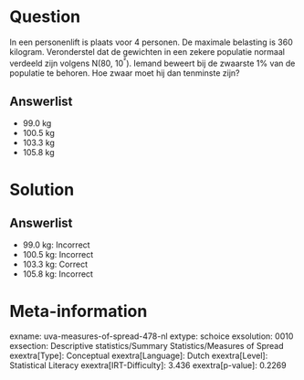 Question
========

In een personenlift is plaats voor 4 personen. De maximale belasting is
360 kilogram. Veronderstel dat de gewichten in een zekere populatie
normaal verdeeld zijn volgens N(80, 10^²^). Iemand beweert bij de
zwaarste 1% van de populatie te behoren. Hoe zwaar moet hij dan
tenminste zijn?

Answerlist
----------

* 99.0 kg
* 100.5 kg
* 103.3 kg
* 105.8 kg

Solution
========

Answerlist
----------

* 99.0 kg: Incorrect
* 100.5 kg: Incorrect
* 103.3 kg: Correct
* 105.8 kg: Incorrect

Meta-information
================
exname: uva-measures-of-spread-478-nl
extype: schoice
exsolution: 0010
exsection: Descriptive statistics/Summary Statistics/Measures of Spread
exextra[Type]: Conceptual
exextra[Language]: Dutch
exextra[Level]: Statistical Literacy
exextra[IRT-Difficulty]: 3.436
exextra[p-value]: 0.2269
